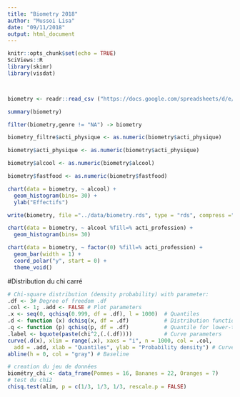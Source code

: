 ```yaml
---
title: "Biometry 2018"
author: "Mussoi Lisa"
date: "09/11/2018"
output: html_document
---
```







```r
knitr::opts_chunk$set(echo = TRUE)
SciViews::R
library(skimr)
library(visdat)
```

```r
```

```r

```

```r
biometry <- readr::read_csv ("https://docs.google.com/spreadsheets/d/e/2PACX-1vQoVtSWbENWzxbALxD0qyNDqxV4uSYqzLCtJgcNGE7ciT6nkWOjA9b6dMBHaSUY8Nw5f-mSpUEeN-3S/pub?output=csv", locale = locale(decimal_mark = ","))
```



```r
summary(biometry)
```

```r
filter(biometry,genre != "NA") -> biometry
```

```r
biometry_filtre$acti_physique <- as.numeric(biometry$acti_physique)
```


```r
biometry$acti_physique <- as.numeric(biometry$acti_physique)
```

```r
biometry$alcool <- as.numeric(biometry$alcool)
```

```r
biometry$fastfood <- as.numeric(biometry$fastfood)
```

```r
chart(data = biometry, ~ alcool) +
  geom_histogram(bins= 30) +
  ylab("Effectifs")
```

```r
write(biometry, file ="../data/biometry.rds", type = "rds", compress ="xz")
```

```r
chart(data = biometry, ~ alcool %fill=% acti_profession) +
  geom_histogram(bins= 30) 
```

```r
chart(data = biometry, ~ factor(0) %fill=% acti_profession) +
  geom_bar(width = 1) + 
  coord_polar("y", start = 0) +
  theme_void() 
```














#Distribution du chi carré
```r
# Chi-square distribution (density probability) with parameter:
.df <- 3# Degree of freedom .df
.col <- 1; .add <- FALSE # Plot parameters
.x <- seq(0, qchisq(0.999, df = .df), l = 1000)  # Quantiles
.d <- function (x) dchisq(x, df = .df)           # Distribution function
.q <- function (p) qchisq(p, df = .df)           # Quantile for lower-tail prob
.label <- bquote(paste(chi^2,(.(.df))))          # Curve parameters
curve(.d(x), xlim = range(.x), xaxs = "i", n = 1000, col = .col,
  add = .add, xlab = "Quantiles", ylab = "Probability density") # Curve
abline(h = 0, col = "gray") # Baseline
```



```r
# creation du jeu de données
biométry_chi <- data_frame(Pommes = 16, Bananes = 22, Oranges = 7)
# test du chi2
chisq.test(alim, p = c(1/3, 1/3, 1/3, rescale.p = FALSE)
```


